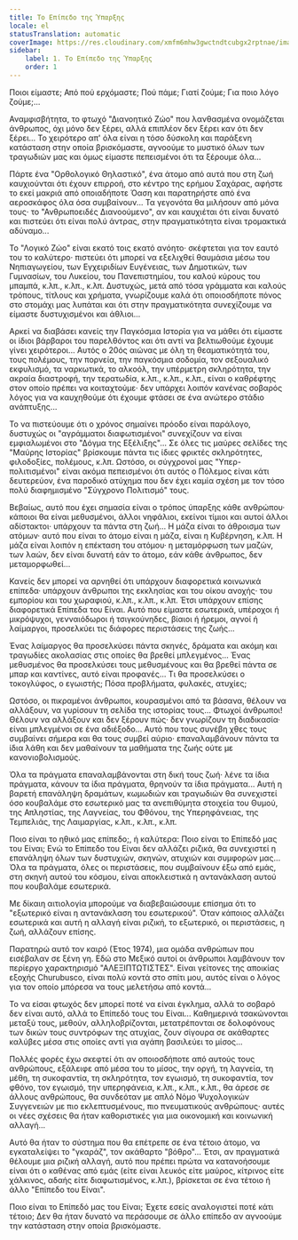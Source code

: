 ```yaml
---
title: Το Επίπεδο της Ύπαρξης
locale: el
statusTranslation: automatic
coverImage: https://res.cloudinary.com/xmfm6mhw3gwctndtcubgx2rptnae/image/upload/v1740468922/small_cover_tratado_de_psicologia_revolucionaria_a4c0dca4e0.webp
sidebar:
    label: 1. Το Επίπεδο της Ύπαρξης
    order: 1
---
```

Ποιοι είμαστε; Από πού ερχόμαστε; Πού πάμε; Γιατί ζούμε; Για ποιο λόγο ζούμε;...

Αναμφισβήτητα, το φτωχό "Διανοητικό Ζώο" που λανθασμένα ονομάζεται άνθρωπος, όχι μόνο δεν ξέρει, αλλά επιπλέον δεν ξέρει καν ότι δεν ξέρει... Το χειρότερο απ' όλα είναι η τόσο δύσκολη και παράξενη κατάσταση στην οποία βρισκόμαστε, αγνοούμε το μυστικό όλων των τραγωδιών μας και όμως είμαστε πεπεισμένοι ότι τα ξέρουμε όλα...

Πάρτε ένα "Ορθολογικό Θηλαστικό", ένα άτομο από αυτά που στη ζωή καυχιούνται ότι έχουν επιρροή, στο κέντρο της ερήμου Σαχάρας, αφήστε το εκεί μακριά από οποιαδήποτε Όαση και παρατηρήστε από ένα αεροσκάφος όλα όσα συμβαίνουν... Τα γεγονότα θα μιλήσουν από μόνα τους· το "Ανθρωποειδές Διανοούμενο", αν και καυχιέται ότι είναι δυνατό και πιστεύει ότι είναι πολύ άντρας, στην πραγματικότητα είναι τρομακτικά αδύναμο...

Το "Λογικό Ζώο" είναι εκατό τοις εκατό ανόητο· σκέφτεται για τον εαυτό του το καλύτερο· πιστεύει ότι μπορεί να εξελιχθεί θαυμάσια μέσω του Νηπιαγωγείου, των Εγχειριδίων Ευγένειας, των Δημοτικών, των Γυμνασίων, του Λυκείου, του Πανεπιστημίου, του καλού κύρους του μπαμπά, κ.λπ., κ.λπ., κ.λπ. Δυστυχώς, μετά από τόσα γράμματα και καλούς τρόπους, τίτλους και χρήματα, γνωρίζουμε καλά ότι οποιοσδήποτε πόνος στο στομάχι μας λυπάται και ότι στην πραγματικότητα συνεχίζουμε να είμαστε δυστυχισμένοι και άθλιοι...

Αρκεί να διαβάσει κανείς την Παγκόσμια Ιστορία για να μάθει ότι είμαστε οι ίδιοι βάρβαροι του παρελθόντος και ότι αντί να βελτιωθούμε έχουμε γίνει χειρότεροι... Αυτός ο 20ός αιώνας με όλη τη θεαματικότητά του, τους πολέμους, την πορνεία, την παγκόσμια σοδομία, τον σεξουαλικό εκφυλισμό, τα ναρκωτικά, το αλκοόλ, την υπέρμετρη σκληρότητα, την ακραία διαστροφή, την τερατωδία, κ.λπ., κ.λπ., κ.λπ., είναι ο καθρέφτης στον οποίο πρέπει να κοιταχτούμε· δεν υπάρχει λοιπόν κανένας σοβαρός λόγος για να καυχηθούμε ότι έχουμε φτάσει σε ένα ανώτερο στάδιο ανάπτυξης...

Το να πιστεύουμε ότι ο χρόνος σημαίνει πρόοδο είναι παράλογο, δυστυχώς οι "αγράμματοι διαφωτισμένοι" συνεχίζουν να είναι εμφιαλωμένοι στο "Δόγμα της Εξέλιξης"... Σε όλες τις μαύρες σελίδες της "Μαύρης Ιστορίας" βρίσκουμε πάντα τις ίδιες φρικτές σκληρότητες, φιλοδοξίες, πολέμους, κ.λπ. Ωστόσο, οι σύγχρονοί μας "Υπερ-πολιτισμένοι" είναι ακόμα πεπεισμένοι ότι αυτός ο Πόλεμος είναι κάτι δευτερεύον, ένα παροδικό ατύχημα που δεν έχει καμία σχέση με τον τόσο πολύ διαφημισμένο "Σύγχρονο Πολιτισμό" τους.

Βεβαίως, αυτό που έχει σημασία είναι ο τρόπος ύπαρξης κάθε ανθρώπου· κάποιοι θα είναι μεθυσμένοι, άλλοι νηφάλιοι, εκείνοι τίμιοι και αυτοί άλλοι αδίστακτοι· υπάρχουν τα πάντα στη ζωή... Η μάζα είναι το άθροισμα των ατόμων· αυτό που είναι το άτομο είναι η μάζα, είναι η Κυβέρνηση, κ.λπ. Η μάζα είναι λοιπόν η επέκταση του ατόμου· η μεταμόρφωση των μαζών, των λαών, δεν είναι δυνατή εάν το άτομο, εάν κάθε άνθρωπος, δεν μεταμορφωθεί...

Κανείς δεν μπορεί να αρνηθεί ότι υπάρχουν διαφορετικά κοινωνικά επίπεδα· υπάρχουν άνθρωποι της εκκλησίας και του οίκου ανοχής· του εμπορίου και του χωραφιού, κ.λπ., κ.λπ., κ.λπ. Έτσι υπάρχουν επίσης διαφορετικά Επίπεδα του Είναι. Αυτό που είμαστε εσωτερικά, υπέροχοι ή μικρόψυχοι, γενναιόδωροι ή τσιγκούνηδες, βίαιοι ή ήρεμοι, αγνοί ή λαίμαργοι, προσελκύει τις διάφορες περιστάσεις της ζωής...

Ένας λαίμαργος θα προσελκύσει πάντα σκηνές, δράματα και ακόμη και τραγωδίες ακολασίας στις οποίες θα βρεθεί μπλεγμένος... Ένας μεθυσμένος θα προσελκύσει τους μεθυσμένους και θα βρεθεί πάντα σε μπαρ και καντίνες, αυτό είναι προφανές... Τι θα προσελκύσει ο τοκογλύφος, ο εγωιστής; Πόσα προβλήματα, φυλακές, ατυχίες;

Ωστόσο, οι πικραμένοι άνθρωποι, κουρασμένοι από τα βάσανα, θέλουν να αλλάξουν, να γυρίσουν τη σελίδα της ιστορίας τους... Φτωχοί άνθρωποι! Θέλουν να αλλάξουν και δεν ξέρουν πώς· δεν γνωρίζουν τη διαδικασία· είναι μπλεγμένοι σε ένα αδιέξοδο... Αυτό που τους συνέβη χθες τους συμβαίνει σήμερα και θα τους συμβεί αύριο· επαναλαμβάνουν πάντα τα ίδια λάθη και δεν μαθαίνουν τα μαθήματα της ζωής ούτε με κανονιοβολισμούς.

Όλα τα πράγματα επαναλαμβάνονται στη δική τους ζωή· λένε τα ίδια πράγματα, κάνουν τα ίδια πράγματα, θρηνούν τα ίδια πράγματα... Αυτή η βαρετή επανάληψη δραμάτων, κωμωδιών και τραγωδιών θα συνεχιστεί όσο κουβαλάμε στο εσωτερικό μας τα ανεπιθύμητα στοιχεία του Θυμού, της Απληστίας, της Λαγνείας, του Φθόνου, της Υπερηφάνειας, της Τεμπελιάς, της Λαιμαργίας, κ.λπ., κ.λπ., κ.λπ.

Ποιο είναι το ηθικό μας επίπεδο;, ή καλύτερα: Ποιο είναι το Επίπεδό μας του Είναι; Ενώ το Επίπεδο του Είναι δεν αλλάζει ριζικά, θα συνεχιστεί η επανάληψη όλων των δυστυχιών, σκηνών, ατυχιών και συμφορών μας... Όλα τα πράγματα, όλες οι περιστάσεις, που συμβαίνουν έξω από εμάς, στη σκηνή αυτού του κόσμου, είναι αποκλειστικά η αντανάκλαση αυτού που κουβαλάμε εσωτερικά.

Με δίκαιη αιτιολογία μπορούμε να διαβεβαιώσουμε επίσημα ότι το "εξωτερικό είναι η αντανάκλαση του εσωτερικού". Όταν κάποιος αλλάζει εσωτερικά και αυτή η αλλαγή είναι ριζική, το εξωτερικό, οι περιστάσεις, η ζωή, αλλάζουν επίσης.

Παρατηρώ αυτό τον καιρό (Έτος 1974), μια ομάδα ανθρώπων που εισέβαλαν σε ξένη γη. Εδώ στο Μεξικό αυτοί οι άνθρωποι λαμβάνουν τον περίεργο χαρακτηρισμό "ΑΛΕΞΙΠΤΩΤΙΣΤΕΣ". Είναι γείτονες της αποικίας εξοχής Churubusco, είναι πολύ κοντά στο σπίτι μου, αυτός είναι ο λόγος για τον οποίο μπόρεσα να τους μελετήσω από κοντά...

Το να είσαι φτωχός δεν μπορεί ποτέ να είναι έγκλημα, αλλά το σοβαρό δεν είναι αυτό, αλλά το Επίπεδό τους του Είναι... Καθημερινά τσακώνονται μεταξύ τους, μεθούν, αλληλοβρίζονται, μετατρέπονται σε δολοφόνους των δικών τους συντρόφων της ατυχίας, ζουν σίγουρα σε ακάθαρτες καλύβες μέσα στις οποίες αντί για αγάπη βασιλεύει το μίσος...

Πολλές φορές έχω σκεφτεί ότι αν οποιοσδήποτε από αυτούς τους ανθρώπους, εξάλειφε από μέσα του το μίσος, την οργή, τη λαγνεία, τη μέθη, τη συκοφαντία, τη σκληρότητα, τον εγωισμό, τη συκοφαντία, τον φθόνο, τον εγωισμό, την υπερηφάνεια, κ.λπ., κ.λπ., κ.λπ., θα άρεσε σε άλλους ανθρώπους, θα συνδεόταν με απλό Νόμο Ψυχολογικών Συγγενειών με πιο εκλεπτυσμένους, πιο πνευματικούς ανθρώπους· αυτές οι νέες σχέσεις θα ήταν καθοριστικές για μια οικονομική και κοινωνική αλλαγή...

Αυτό θα ήταν το σύστημα που θα επέτρεπε σε ένα τέτοιο άτομο, να εγκαταλείψει το "γκαράζ", τον ακάθαρτο "βόθρο"... Έτσι, αν πραγματικά θέλουμε μια ριζική αλλαγή, αυτό που πρέπει πρώτα να κατανοήσουμε είναι ότι ο καθένας από εμάς (είτε είναι λευκός είτε μαύρος, κίτρινος είτε χάλκινος, αδαής είτε διαφωτισμένος, κ.λπ.), βρίσκεται σε ένα τέτοιο ή άλλο "Επίπεδο του Είναι".

Ποιο είναι το Επίπεδό μας του Είναι; Έχετε εσείς αναλογιστεί ποτέ κάτι τέτοιο; Δεν θα ήταν δυνατό να περάσουμε σε άλλο επίπεδο αν αγνοούμε την κατάσταση στην οποία βρισκόμαστε.

